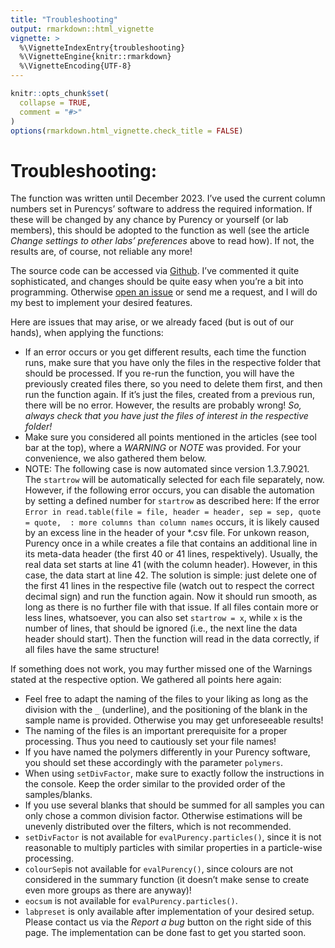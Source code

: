 ```yaml
---
title: "Troubleshooting"
output: rmarkdown::html_vignette
vignette: >
  %\VignetteIndexEntry{troubleshooting}
  %\VignetteEngine{knitr::rmarkdown}
  %\VignetteEncoding{UTF-8}
---
```


```r
knitr::opts_chunk$set(
  collapse = TRUE,
  comment = "#>"
)
options(rmarkdown.html_vignette.check_title = FALSE)
```

# Troubleshooting:

The function was written until December 2023. I've used the current column numbers set in Purencys' software to address the required information. If these will be changed by any chance by Purency or yourself (or lab members), this should be adopted to the function as well (see the article *Change settings to other labs' preferences* above to read how).
If not, the results are, of course, not reliable any more! 

The source code can be accessed via [Github](https://github.com/Maki-science/evalPurency).
I've commented it quite sophisticated, and changes should be quite easy when you're a bit into programming. Otherwise [open an issue](https://github.com/Maki-science/evalPurency/issues) or send me a request, and I will do my best to implement your desired features.

Here are issues that may arise, or we already faced (but is out of our hands), when applying the functions:

  - If an error occurs or you get different results, each time the function runs, make sure that you have only the files in the respective folder that should be processed. If you re-run the function, you will have the previously created files there, so you need to delete them first, and then run the function again. If it's just the files, created from a previous run, there will be no error. However, the results are probably wrong! *So, always check that you have just the files of interest in the respective folder!*
  - Make sure you considered all points mentioned in the articles (see tool bar at the top), where a *WARNING* or *NOTE* was provided. For your convenience, we also gathered them below.
  - NOTE: The following case is now automated since version 1.3.7.9021. The ```startrow``` will be automatically selected for each file separately, now. However, if the following error occurs, you can disable the automation by setting a defined number for ```startrow``` as described here:
  If the error ```Error in read.table(file = file, header = header, sep = sep, quote = quote,  : more columns than column names``` occurs, it is likely caused by an excess line in the header of your *.csv file. For unkown reason, Purency once in a while creates a file that contains an additional line in its meta-data header (the first 40 or 41 lines, respektively). Usually, the real data set starts at line 41 (with the column header). However, in this case, the data start at line 42. The solution is simple: just delete one of the first 41 lines in the respective file (watch out to respect the correct decimal sign) and run the function again. Now it should run smooth, as long as there is no further file with that issue. If all files contain more or less lines, whatsoever, you can also set ```startrow = x```, while ```x``` is the number of lines, that should be ignored (i.e., the next line the data header should start). Then the function will read in the data correctly, if all files have the same structure!
  

If something does not work, you may further missed one of the Warnings stated at the respective option. We gathered all points here again:

  -   Feel free to adapt the naming of the files to your liking as long as the division with the ```_``` (underline), and the positioning of the blank in the sample name is provided. Otherwise you may get unforeseeable results!
  -   The naming of the files is an important prerequisite for a proper processing. Thus you need to cautiously set your file names!
  -   If you have named the polymers differently in your Purency software, you should set these accordingly with the parameter ```polymers```.
  -   When using ```setDivFactor```, make sure to exactly follow the instructions in the console. Keep the order similar to the provided order of the samples/blanks.
  -   If you use several blanks that should be summed for all samples you can only chose a common division factor. Otherwise estimations will be unevenly distributed over the filters, which is not recommended.
  -   ```setDivFactor``` is not available for ```evalPurency.particles()```, since it is not reasonable to multiply particles with similar properties in a particle-wise processing.
  -   ```colourSep```is not available for ```evalPurency()```, since colours are not considered in the summary function (it doesn't make sense to create even more groups as there are anyway)!
  -   ```eocsum``` is not available for ```evalPurency.particles()```.
  -   ```labpreset``` is only available after implementation of your desired setup. Please contact us via the *Report a bug* button on the right side of this page. The implementation can be done fast to get you started soon.
